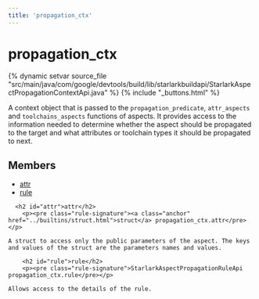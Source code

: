 ```yaml
---
title: 'propagation_ctx'
---
```


<html devsite>
<head>
  <meta name="project_path" value="/_project.yaml">
  <meta name="book_path" value="/_book.yaml">
</head>
<body>

<h1 class="page-title" id="modules.propagation_ctx">propagation_ctx</h1>

{% dynamic setvar source_file "src/main/java/com/google/devtools/build/lib/starlarkbuildapi/StarlarkAspectPropagationContextApi.java" %}
{% include "_buttons.html" %}
<!-- {% raw %} -->

A context object that is passed to the <code>propagation_predicate</code>, <code>attr_aspects</code> and <code>toolchains_aspects</code> functions of aspects. It provides access to the information needed to determine whether the aspect should be propagated to the target and what attributes or toolchain types it should be propagated to next.

<h2>Members</h2>
<ul>
    <li>
    <a href="#attr">attr</a>
  </li>
      <li>
    <a href="#rule">rule</a>
  </li>
  </ul>

      <h2 id="attr">attr</h2>
        <p><pre class="rule-signature"><a class="anchor" href="../builtins/struct.html">struct</a> propagation_ctx.attr</pre></p>

    A struct to access only the public parameters of the aspect. The keys and values of the struct are the parameters names and values.

        <h2 id="rule">rule</h2>
        <p><pre class="rule-signature">StarlarkAspectPropagationRuleApi propagation_ctx.rule</pre></p>

    Allows access to the details of the rule.


</body>
</html>

<!-- {% endraw %} -->
